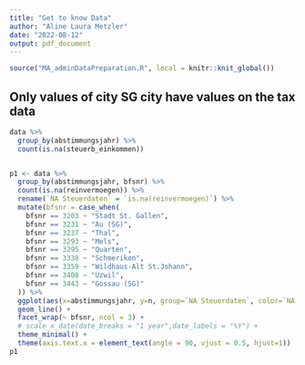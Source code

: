 ```yaml
---
title: "Get to know Data"
author: "Aline Laura Metzler"
date: "2022-08-12"
output: pdf_document
---
```


```r
source("MA_adminDataPreparation.R", local = knitr::knit_global())
```

## Only values of city SG city have values on the tax data


```r

data %>% 
  group_by(abstimmungsjahr) %>% 
  count(is.na(steuerb_einkommen))


p1 <- data %>% 
  group_by(abstimmungsjahr, bfsnr) %>% 
  count(is.na(reinvermoegen)) %>% 
  rename(`NA Steuerdaten` = `is.na(reinvermoegen)`) %>% 
  mutate(bfsnr = case_when(
    bfsnr == 3203 ~ "Stadt St. Gallen",
    bfsnr == 3231 ~ "Au (SG)",
    bfsnr == 3237 ~ "Thal",
    bfsnr == 3293 ~ "Mels",
    bfsnr == 3295 ~ "Quarten",
    bfsnr == 3338 ~ "Schmerikon",
    bfsnr == 3359 ~ "Wildhaus-Alt St.Johann",
    bfsnr == 3408 ~ "Uzwil",
    bfsnr == 3443 ~ "Gossau (SG)"
  )) %>% 
  ggplot(aes(x=abstimmungsjahr, y=n, group=`NA Steuerdaten`, color=`NA Steuerdaten`)) +
  geom_line() +
  facet_wrap(~ bfsnr, ncol = 3) +
  # scale_x_date(date_breaks = "1 year",date_labels = "%Y") +
  theme_minimal() +
  theme(axis.text.x = element_text(angle = 90, vjust = 0.5, hjust=1))
p1

```

